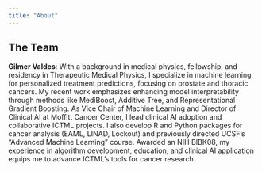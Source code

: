 ```yaml
---
title: "About"
---
```


## The Team

**Gilmer Valdes**:
With a background in medical physics, fellowship, and residency in
Therapeutic Medical Physics, I specialize in machine learning for
personalized treatment predictions, focusing on prostate and thoracic
cancers. My recent work emphasizes enhancing model interpretability
through methods like MediBoost, Additive Tree, and Representational
Gradient Boosting. As Vice Chair of Machine Learning and Director of
Clinical AI at Moffitt Cancer Center, I lead clinical AI adoption and
collaborative ICTML projects. I also develop R and Python packages for
cancer analysis (EAML, LINAD, Lockout) and previously directed UCSF's
“Advanced Machine Learning” course. Awarded an NIH BIBK08, my
experience in algorithm development, education, and clinical AI
application equips me to advance ICTML's tools for cancer research.
